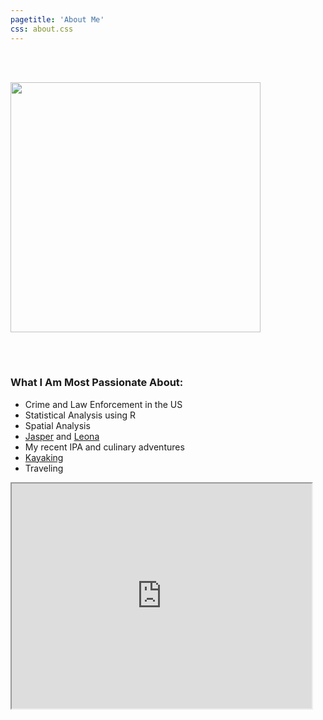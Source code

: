 ```yaml
---
pagetitle: 'About Me'
css: about.css
---
```


<br/>

<div class="row">
<div class="col-xs-12 col-sm-5 text-center">
<br/>
<img src="https://raw.githubusercontent.com/kjmagnan1s/kjmagnan1s.github.io/master/images/couple.jpg" style="width:400px;" />
</div>
<div class="col-xs-12 col-sm-5 text-center">

<br/><br/>

### What I Am Most Passionate About:

  * Crime and Law Enforcement in the US
  * Statistical Analysis using R
  * Spatial Analysis
  * [Jasper](images\jasper.jpg) and [Leona](images\leona.jpg)
  * My recent IPA and culinary adventures
  * [Kayaking](images\kayak.jpg)
  * Traveling

<iframe src="https://www.google.com/maps/d/u/0/embed?mid=1Yyh_RF2S0bZWFoSZvDOySdbm1xE" width="480" height="360"></iframe>

<div/>
<div/>
